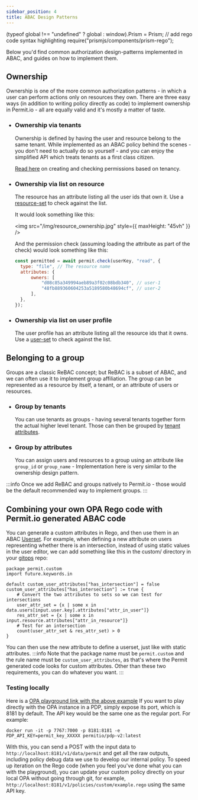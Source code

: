 ```yaml
---
sidebar_position: 4
title: ABAC Design Patterns
---
```


(typeof global !== "undefined" ? global : window).Prism = Prism;
// add rego code syntax highlighting
require("prismjs/components/prism-rego");

Below you'd find common authorization design-patterns implemented in ABAC, and guides on how to implement them.

## Ownership

Ownership is one of the more common authorization patterns - in which a user can perform actions only on resources they own.
There are three easy ways (in addition to writing policy directly as code) to implement ownership in Permit.io - all are equally valid and it's mostly a matter of taste.

- ### Ownership via tenants

  Ownership is defined by having the user and resource belong to the same tenant.
  While implemented as an ABAC policy behind the scenes - you don't need to actually do so yourself - and you can enjoy the simplified API which treats tenants as a first class citizen.

  [Read here](/overview/connecting-your-app#select-your-language) on creating and checking permissions based on tenancy.

- ### Ownership via list on resource

  The resource has an attribute listing all the user ids that own it.
  Use a [resource-set](/how-to/build-policies/abac/building-abac-policy#define-a-resource-set) to check against the list.

  It would look something like this:

  <img src="/img/resource_ownership.jpg" style={{ maxHeight: "45vh" }} />

  And the permission check (assuming loading the attribute as part of the check) would look something like this:

  ```javascript
  const permitted = await permit.check(userKey, "read", {
  	type: "file", // The resource name
  	attributes: {
  		owners: [
  			"d08c85a349994aeb89a3f02c08bdb340", // user-1
  			"48fb889360604253a5189580b48694cf", // user-2
  		],
  	},
  });
  ```

- ### Ownership via list on user profile
  The user profile has an attribute listing all the resource ids that it owns.
  Use a [user-set](/how-to/build-policies/abac/building-abac-policy#define-a-user-set) to check against the list.

## Belonging to a group

Groups are a classic ReBAC concept; but ReBAC is a subset of ABAC, and we can often use it to implement group affiliation.
The group can be represented as a resource by itself, a tenant, or an attribute of users or resources.

- ### Group by tenants

  You can use tenants as groups - having several tenants together form the actual higher level tenant.
  Those can then be grouped by [tenant attributes](/how-to/build-policies/abac/defining-attributes#define-stored-tenant-attributes).

- ### Group by attributes
  You can assign users and resources to a group using an attribute like `group_id` or `group_name` -
  Implementation here is very similar to the ownership design pattern.

:::info
Once we add ReBAC and groups natively to Permit.io - those would be the default recommended way to implement groups.
:::

## Combining your own OPA Rego code with Permit.io generated ABAC code

You can generate a custom attributes in Rego, and then use them in an ABAC [Userset](/how-to/build-policies/abac/building-abac-policy#define-a-user-set).
For example, when defining a new attribute on users representing whether there is an intersection, instead of using static values in the user editor,
we can add something like this in the custom/ directory in your [gitops](/integrations/gitops/overview) repo:

```rego
package permit.custom
import future.keywords.in

default custom_user_attributes["has_intersection"] = false
custom_user_attributes["has_intersection"] := true {
    # Convert the two attributes to sets so we can test for intersections
    user_attr_set = {x | some x in data.users[input.user.key].attributes["attr_in_user"]}
    res_attr_set = {x | some x in input.resource.attributes["attr_in_resource"]}
    # Test for an intersection
    count(user_attr_set & res_attr_set) > 0
}
```

You can then use the new attribute to define a userset, just like with static attributes.
:::info
Note that the package name must be `permit.custom` and the rule name must be `custom_user_attributes`, as that's where the Permit generated code looks for custom attributes. Other than these two requirements, you can do whatever you want.
:::

### Testing locally

Here is a [OPA playground link with the above example](https://play.openpolicyagent.org/p/115vpZj3ow)
If you want to play directly with the OPA instance in a PDP, simply expose its port, which is 8181 by default.
The API key would be the same one as the regular port. For example:

`docker run -it -p 7767:7000 -p 8181:8181 -e PDP_API_KEY=permit_key_XXXXX permitio/pdp-v2:latest`

With this, you can send a POST with the input data to `http://localhost:8181/v1/data/permit` and get all the raw outputs, including policy debug data we use to develop our internal policy.
To speed up iteration on the Rego code (when you feel you've done what you can with the playground), you can update your custom policy directly on your local OPA without going through git, for example, `http://localhost:8181/v1/policies/custom/example.rego` using the same API key.
